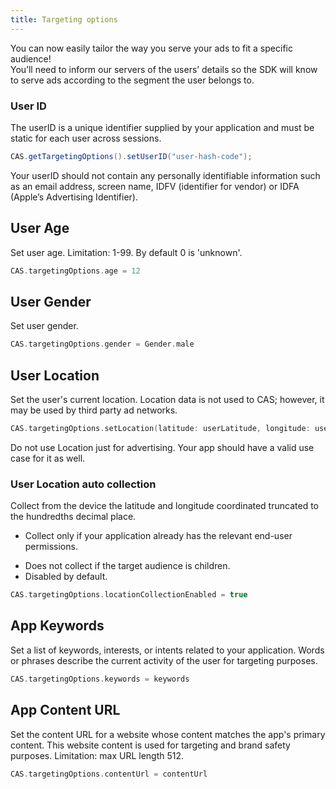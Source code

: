 ```yaml
---
title: Targeting options
---
```


You can now easily tailor the way you serve your ads to fit a specific audience!  
You’ll need to inform our servers of the users’ details so the SDK will know to serve ads according
to the segment the user belongs to.

### User ID
The userID is a unique identifier supplied by your application and must be static for each user across sessions. 
```java
CAS.getTargetingOptions().setUserID("user-hash-code");
```

<Warning>  
Your userID should not contain any personally identifiable information such as  an email address, screen name, IDFV (identifier for vendor) or IDFA (Apple’s Advertising Identifier).
</Warning>

## User Age
Set user age. Limitation: 1-99. By default 0 is 'unknown'.
```swift
CAS.targetingOptions.age = 12
```

## User Gender
Set user gender.
```swift
CAS.targetingOptions.gender = Gender.male
```

## User Location
Set the user's current location. Location data is not used to CAS; however, it may be used by third party ad networks.
```swift
CAS.targetingOptions.setLocation(latitude: userLatitude, longitude: userLongitude)
```

<Warning>  
Do not use Location just for advertising. Your app should have a valid use case for it as well.
</Warning>

### User Location auto collection
Collect from the device the latitude and longitude coordinated truncated to the hundredths decimal place. 
- Collect only if your application already has the relevant end-user permissions.  
* Does not collect if the target audience is children.   
* Disabled by default.

```swift
CAS.targetingOptions.locationCollectionEnabled = true
```

## App Keywords
Set a list of keywords, interests, or intents related to your application. Words or phrases describe
the current activity of the user for targeting purposes.

```swift
CAS.targetingOptions.keywords = keywords
```

## App Content URL
Set the content URL for a website whose content matches the app's primary content. This website content is used for targeting and brand safety purposes. Limitation: max URL length 512.

```swift
CAS.targetingOptions.contentUrl = contentUrl
```
